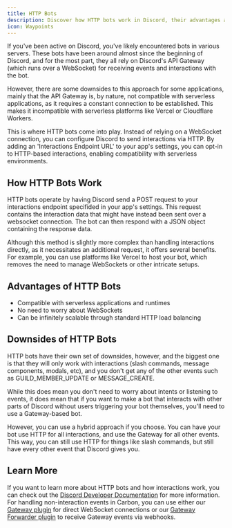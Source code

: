 ```yaml
---
title: HTTP Bots
description: Discover how HTTP bots work in Discord, their advantages and downsides, and how they enable compatibility with serverless environments.
icon: Waypoints
---
```


If you've been active on Discord, you've likely encountered bots in various servers. These bots have been around almost since the beginning of Discord, and for the most part, they all rely on Discord's API Gateway (which runs over a WebSocket) for receiving events and interactions with the bot.

However, there are some downsides to this approach for some applications, mainly that the API Gateway is, by nature, not compatible with serverless applications, as it requires a constant connection to be established. This makes it incompatible with serverless platforms like Vercel or Cloudflare Workers.

This is where HTTP bots come into play. Instead of relying on a WebSocket connection, you can configure Discord to send interactions via HTTP. By adding an 'Interactions Endpoint URL' to your app's settings, you can opt-in to HTTP-based interactions, enabling compatibility with serverless environments.

## How HTTP Bots Work

HTTP bots operate by having Discord send a POST request to your interactions endpoint specifided in your app's settings. This request contains the interaction data that might have instead been sent over a websocket connection. The bot can then respond with a JSON object containing the response data.

Although this method is slightly more complex than handling interactions directly, as it necessitates an additional request, it offers several benefits. For example, you can use platforms like Vercel to host your bot, which removes the need to manage WebSockets or other intricate setups.

## Advantages of HTTP Bots

-   Compatible with serverless applications and runtimes
-   No need to worry about WebSockets
-   Can be infinitely scalable through standard HTTP load balancing

## Downsides of HTTP Bots

HTTP bots have their own set of downsides, however, and the biggest one is that they will only work with interactions (slash commands, message components, modals, etc), and you don't get any of the other events such as GUILD_MEMBER_UPDATE or MESSAGE_CREATE.

While this does mean you don't need to worry about intents or listening to events, it does mean that if you want to make a bot that interacts with other parts of Discord without users triggering your bot themselves, you'll need to use a Gateway-based bot.

However, you can use a hybrid approach if you choose. You can have your bot use HTTP for all interactions, and use the Gateway for all other events. This way, you can still use HTTP for things like slash commands, but still have every other event that Discord gives you.

## Learn More

If you want to learn more about HTTP bots and how interactions work, you can check out the [Discord Developer Documentation](https://discord.com/developers/docs/interactions/overview) for more information. For handling non-interaction events in Carbon, you can use either our [Gateway plugin](/plugins/gateway) for direct WebSocket connections or our [Gateway Forwarder plugin](/plugins/gateway-forwarder) to receive Gateway events via webhooks.
